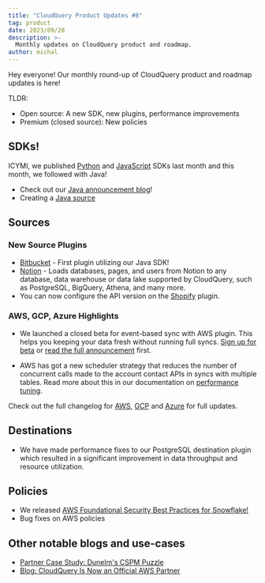 ```yaml
---
title: "CloudQuery Product Updates #8"
tag: product
date: 2023/09/28
description: >-
  Monthly updates on CloudQuery product and roadmap.
author: michal
---
```



<BlogHeader/>

Hey everyone! Our monthly round-up of CloudQuery product and roadmap updates is here!

TLDR:

- Open source: A new SDK, new plugins, performance improvements
- Premium (closed source): New policies

## SDKs!

ICYMI, we published [Python](https://www.cloudquery.io/blog/announcing-cloudquery-python-sdk) and [JavaScript](https://www.cloudquery.io/blog/announcing-cloudquery-javascript-sdk) SDKs last month and this month, we followed with Java!

- Check out our [Java announcement blog](https://www.cloudquery.io/blog/announcing-cloudquery-java-sdk)!
- Creating a [Java source](https://www.cloudquery.io/docs/developers/creating-new-plugin/java-source)

## Sources

### New Source Plugins

- [Bitbucket](https://www.cloudquery.io/docs/plugins/sources/bitbucket/overview) - First plugin utilizing our Java SDK!
- [Notion](https://github.com/cloudquery/cloudquery/tree/main/plugins/source/notion) - Loads databases, pages, and users from Notion to any database, data warehouse or data lake supported by CloudQuery, such as PostgreSQL, BigQuery, Athena, and many more.
- You can now configure the API version on the [Shopify](https://www.cloudquery.io/docs/plugins/sources/shopify/overview) plugin.

### AWS, GCP, Azure Highlights

- We launched a closed beta for event-based sync with AWS plugin. This helps you keeping your data fresh without running full syncs. [Sign up for beta](https://cloudquery.typeform.com/to/Dvdn6P2u) or [read the full announcement](https://www.cloudquery.io/blog/announcing-cloudquery-aws-event-based-sync-beta) first.

- AWS has got a new scheduler strategy that reduces the number of concurrent calls made to the account contact APIs in syncs with multiple tables. Read more about this in our documentation on [performance tuning](https://www.cloudquery.io/docs/advanced-topics/performance-tuning#use-a-different-scheduler).

Check out the full changelog for [AWS](https://github.com/cloudquery/cloudquery/blob/97d86a5c282e587420c1abd714bb0218d9c86f5a/plugins/source/aws/CHANGELOG.md),
[GCP](https://github.com/cloudquery/cloudquery/blob/97d86a5c282e587420c1abd714bb0218d9c86f5a/plugins/source/gcp/CHANGELOG.md) and [Azure](https://github.com/cloudquery/cloudquery/blob/97d86a5c282e587420c1abd714bb0218d9c86f5a/plugins/source/azure/CHANGELOG.md)
for full updates.

## Destinations

- We have made performance fixes to our PostgreSQL destination plugin which resulted in a significant improvement in data throughput and resource utilization.

## Policies

- We released [AWS Foundational Security Best Practices for Snowflake!](https://www.cloudquery.io/blog/announcing-aws-fsbp-policies-snowflake)
- Bug fixes on AWS policies

## Other notable blogs and use-cases

- [Partner Case Study: Dunelm's CSPM Puzzle](https://www.cloudquery.io/case-studies/dunelm-cspm-puzzle)
- [Blog: CloudQuery Is Now an Official AWS Partner](https://www.cloudquery.io/blog/announcing-aws-partnership)
